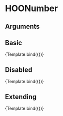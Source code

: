 
<Meta title="Components/Inputs/HOONumber" component={HOONumber} />

# HOONumber


## Arguments

<ArgTypes of={HOONumber} />


## Basic
<Canvas>
  <Story 
    name="Basic"
    args = { 
      { value: 0 }
    }>
    {Template.bind({})}
  </Story>
</Canvas>

## Disabled
<Canvas>
  <Story 
    name="Disabled"
    args = { 
      { value: 0, disabled: true }
    }>
    {Template.bind({})}
  </Story>
</Canvas>

## Extending
<Canvas>
  <Story 
    name="Extending"
    args = { 
     { value: 0,
        rootElementAttributes: { style: { backgroundColor: "pink" } }}
    }>
    {Template.bind({})}
  </Story>
</Canvas>
